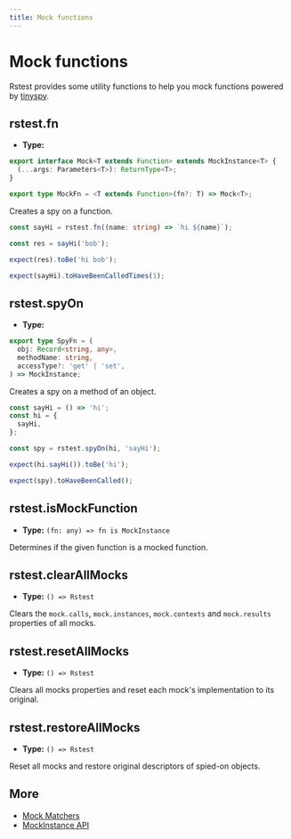 ```yaml
---
title: Mock functions
---
```


# Mock functions

Rstest provides some utility functions to help you mock functions powered by [tinyspy](https://github.com/tinylibs/tinyspy).

## rstest.fn

- **Type:**

```ts
export interface Mock<T extends Function> extends MockInstance<T> {
  (...args: Parameters<T>): ReturnType<T>;
}

export type MockFn = <T extends Function>(fn?: T) => Mock<T>;
```

Creates a spy on a function.

```ts
const sayHi = rstest.fn((name: string) => `hi ${name}`);

const res = sayHi('bob');

expect(res).toBe('hi bob');

expect(sayHi).toHaveBeenCalledTimes(1);
```

## rstest.spyOn

- **Type:**

```ts
export type SpyFn = (
  obj: Record<string, any>,
  methodName: string,
  accessType?: 'get' | 'set',
) => MockInstance;
```

Creates a spy on a method of an object.

```ts
const sayHi = () => 'hi';
const hi = {
  sayHi,
};

const spy = rstest.spyOn(hi, 'sayHi');

expect(hi.sayHi()).toBe('hi');

expect(spy).toHaveBeenCalled();
```

## rstest.isMockFunction

- **Type:** `(fn: any) => fn is MockInstance`

Determines if the given function is a mocked function.

## rstest.clearAllMocks

- **Type:** `() => Rstest`

Clears the `mock.calls`, `mock.instances`, `mock.contexts` and `mock.results` properties of all mocks.

## rstest.resetAllMocks

- **Type:** `() => Rstest`

Clears all mocks properties and reset each mock's implementation to its original.

## rstest.restoreAllMocks

- **Type:** `() => Rstest`

Reset all mocks and restore original descriptors of spied-on objects.

## More

- [Mock Matchers](../test-api/expect#mock-matchers)
- [MockInstance API](./mockInstance)
